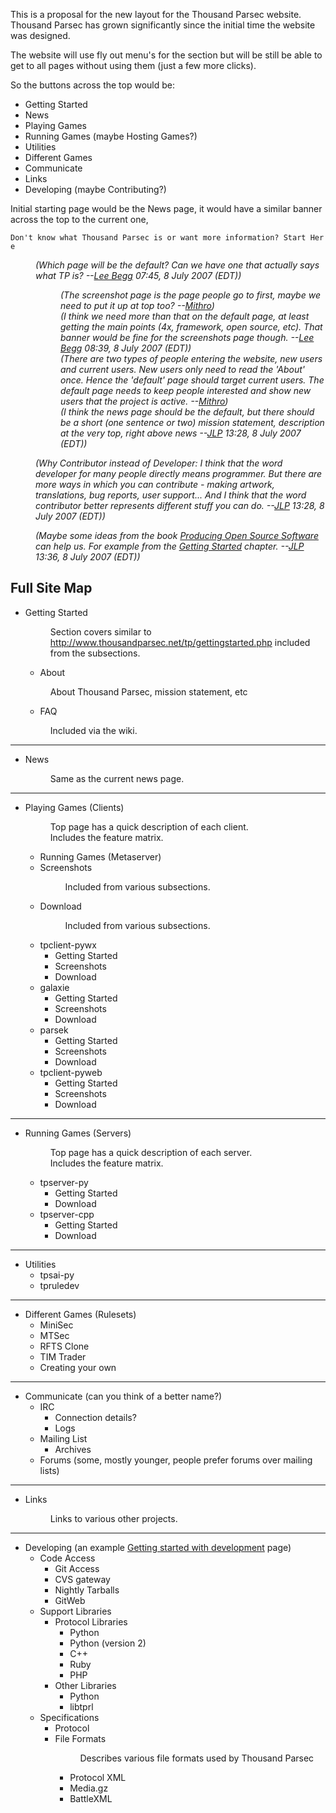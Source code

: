 This is a proposal for the new layout for the Thousand Parsec website. Thousand Parsec has grown significantly since the initial time the website was designed.

The website will use fly out menu's for the section but will be still be able to get to all pages without using them (just a few more clicks).

So the buttons across the top would be:
* Getting Started
* News
* Playing Games
* Running Games (maybe Hosting Games?)
* Utilities
* Different Games
* Communicate
* Links
* Developing (maybe Contributing?)

Initial starting page would be the News page, it would have a similar banner across the top to the current one,
 Don't know what Thousand Parsec is or want more information? Start Here

:''(Which page will be the default? Can we have one that actually says what TP is? --[[User:Lee Begg|Lee Begg]] 07:45, 8 July 2007 (EDT))''
::''(The screenshot page is the page people go to first, maybe we need to put it up at top too? --[[User:Mithro|Mithro]])''
::''(I think we need more than that on the default page, at least getting the main points (4x, framework, open source, etc). That banner would be fine for the screenshots page though. --[[User:Lee Begg|Lee Begg]] 08:39, 8 July 2007 (EDT))''
::''(There are two types of people entering the website, new users and current users. New users only need to read the 'About' once. Hence the 'default' page should target current users. The default page needs to keep people interested and show new users that the project is active. --[[User:Mithro|Mithro]])''
::''(I think the news page should be the default, but there should be a short (one sentence or two) mission statement, description at the very top, right above news --[[User:JLP|JLP]] 13:28, 8 July 2007 (EDT))''

:''(Why Contributor instead of Developer: I think that the word developer for many people directly means programmer. But there are more ways in which you can contribute - making artwork, translations, bug reports, user support... And I think that the word contributor better represents different stuff you can do. --[[User:JLP|JLP]] 13:28, 8 July 2007 (EDT))''

:''(Maybe some ideas from the book [http://producingoss.com/en/ Producing Open Source Software] can help us. For example from the [http://producingoss.com/en/getting-started.html Getting Started] chapter. --[[User:JLP|JLP]] 13:36, 8 July 2007 (EDT))''

== Full Site Map ==

* Getting Started
*: Section covers similar to http://www.thousandparsec.net/tp/gettingstarted.php included from the subsections.
** About
*: About Thousand Parsec, mission statement, etc
** FAQ
*: Included via the wiki.
----
* News
*: Same as the current news page.
----
* Playing Games (Clients)
*: Top page has a quick description of each client.
*: Includes the feature matrix.
*:
** Running Games (Metaserver)
** Screenshots
**: Included from various subsections.
** Download 
**: Included from various subsections.
** tpclient-pywx
*** Getting Started
*** Screenshots
*** Download
** galaxie
*** Getting Started
*** Screenshots
*** Download
** parsek
*** Getting Started
*** Screenshots
*** Download
** tpclient-pyweb
*** Getting Started
*** Screenshots
*** Download
----
* Running Games (Servers)
*: Top page has a quick description of each server.
*: Includes the feature matrix.
*:
** tpserver-py
*** Getting Started
*** Download
** tpserver-cpp
*** Getting Started
*** Download
----
* Utilities
** tpsai-py
** tpruledev
----
* Different Games (Rulesets)
** MiniSec
** MTSec
** RFTS Clone
** TIM Trader
** Creating your own
----
* Communicate (can you think of a better name?)
** IRC
*** Connection details?
*** Logs
** Mailing List
*** Archives
** Forums (some, mostly younger, people prefer forums over mailing lists)
----
* Links
*: Links to various other projects.
----
* Developing (an example [[Getting started with development]] page)
** Code Access
*** Git Access
*** CVS gateway
*** Nightly Tarballs
*** GitWeb
** Support Libraries
*** Protocol Libraries
**** Python
**** Python (version 2)
**** C++
**** Ruby
**** PHP
*** Other Libraries
**** Python
**** libtprl
** Specifications
*** Protocol
*** File Formats
***: Describes various file formats used by Thousand Parsec
**** Protocol XML
**** Media.gz
**** BattleXML